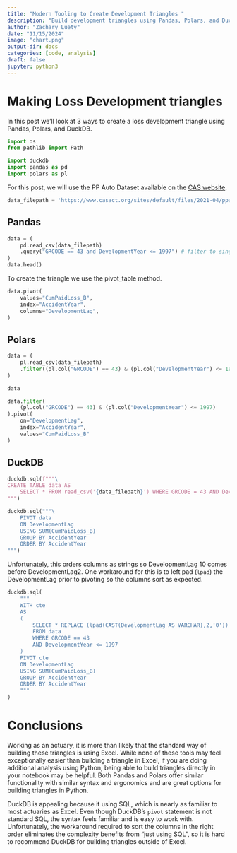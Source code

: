 ```yaml
---
title: "Modern Tooling to Create Development Triangles "
description: "Build development triangles using Pandas, Polars, and DuckDB"
author: "Zachary Luety"
date: "11/15/2024"
image: "chart.png"
output-dir: docs
categories: [code, analysis]
draft: false
jupyter: python3
---
```


# Making Loss Development triangles

In this post we'll look at 3 ways to create a loss development triangle using Pandas, Polars, and DuckDB.

```python
import os
from pathlib import Path

import duckdb
import pandas as pd
import polars as pl
```

For this post, we will use the PP Auto Dataset available on the [CAS website](https://www.casact.org/sites/default/files/2021-04/ppauto_pos.csv).

```python
data_filepath = 'https://www.casact.org/sites/default/files/2021-04/ppauto_pos.csv'
```

## Pandas

```python
data = (
    pd.read_csv(data_filepath)
    .query("GRCODE == 43 and DevelopmentYear <= 1997") # filter to single insurer and exclude the bottom right of the development triangle
)
data.head()
```

To create the triangle we use the pivot_table method.
```python
data.pivot(
    values="CumPaidLoss_B",
    index="AccidentYear",
    columns="DevelopmentLag",
)
```

## Polars
```python
data = (
    pl.read_csv(data_filepath)
    .filter((pl.col("GRCODE") == 43) & (pl.col("DevelopmentYear") <= 1997))
)

data
```


```python
data.filter(
    (pl.col("GRCODE") == 43) & (pl.col("DevelopmentYear") <= 1997)
).pivot(
    on="DevelopmentLag",
    index="AccidentYear",
    values="CumPaidLoss_B"
)
```

## DuckDB

```python
duckdb.sql(f"""\
CREATE TABLE data AS
    SELECT * FROM read_csv('{data_filepath}') WHERE GRCODE = 43 AND DevelopmentYear <= 1997;
""")
```

```python
duckdb.sql("""\
    PIVOT data
    ON DevelopmentLag
    USING SUM(CumPaidLoss_B)
    GROUP BY AccidentYear
    ORDER BY AccidentYear
""")
```

Unfortunately, this orders columns as strings so DevelopmentLag 10 comes before DevelopmentLag2. One workaround for this is to left pad (`lpad`) the DevelopmentLag prior to pivoting so the columns sort as expected.

```python
duckdb.sql(
    """
    WITH cte
    AS
    (
        SELECT * REPLACE (lpad(CAST(DevelopmentLag AS VARCHAR),2,'0')) AS DevelopmentLag
        FROM data
        WHERE GRCODE == 43
        AND DevelopmentYear <= 1997
    )
    PIVOT cte
    ON DevelopmentLag
    USING SUM(CumPaidLoss_B)
    GROUP BY AccidentYear
    ORDER BY AccidentYear
    """
)
```

# Conclusions

Working as an actuary, it is more than likely that the standard way of building these triangles is using Excel. While none of these tools may feel exceptionally easier than building a triangle in Excel, if you are doing additional analysis using Python, being able to build triangles directly in your notebook may be helpful. Both Pandas and Polars offer similar functionality with similar syntax and ergonomics and are great options for building triangles in Python.

DuckDB is appealing because it using SQL, which is nearly as familiar to most actuaries as Excel. Even though DuckDB's `pivot` statement is not standard SQL, the syntax feels familiar and is easy to work with. Unfortunately, the workaround required to sort the columns in the right order eliminates the complexity benefits from "just using SQL", so it is hard to recommend DuckDB for building triangles outside of Excel.